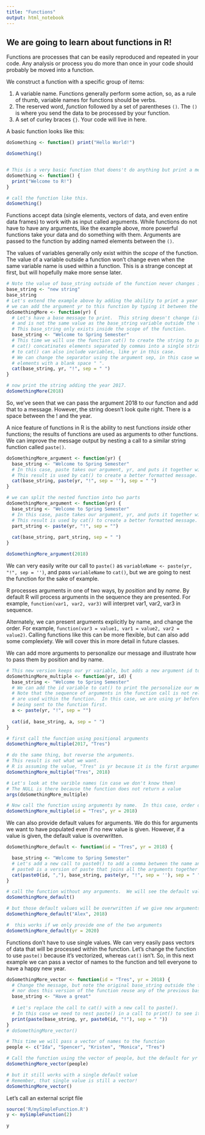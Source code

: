```yaml
---
title: "Functions"
output: html_notebook
---
```


## We are going to learn about functions in R!

Functions are processes that can be easily reproduced and repeated in your code.  Any analysis or process you do more than once in your code should probably be moved into a function.

We construct a function with a specific group of items:

1) A variable name.  Functions generally perform some action, so, as a rule of thumb, variable names for functions should be verbs.
2) The reserved word, *function* followed by a set of parentheses `()`.  The `()` is where you send the data to be processed by your function.
3) A set of curley braces `{}`.  Your code will live in here.

A basic function looks like this:

```r

doSomething <- function() print("Hello World!")

doSomething()


# This is a very basic function that doens't do anything but print a message to the terminal.
doSomething <- function() {
  print("Welcome to R!")
}

# call the function like this.
doSomething()

```

Functions accept data (single elements, vectors of data, and even entire data frames) to work with as input called arguments.  While functions do not have to have any arguments, like the example above, more powerful functions take your data and do something with them.  Arguments are passed to the function by adding named elements between the `()`.  

The values of variables generally only exist within the *scope* of the function.  The value of a variable outside a function won't change even when the same variable name is used within a function.  This is a strange concept at first, but will hopefully make more sense later.

```r
# Note the value of base_string outside of the function never changes in the environment
base_string <- "new string"
base_string
# Let's extend the example above by adding the ability to print a year to the message.
# we can add the argument yr to this function by typing it between the ()
doSomethingMore <- function(yr) {
  # Let's have a base message to print.  This string doesn't change (it's static),
  # and is not the same value as the base_string variable outside the the function.
  # This base_string only exists inside the scope of the function.
  base_string <- "Welcome to Spring Semester"
  # This time we will use the function cat() to create the string to print to screen.
  # cat() concatinates elements separated by commas into a single string.  The arguments
  # to cat() can also include variables, like yr in this case.
  # We can change the separator using the argument sep, in this case we will separate the 
  # elements with a blank space " ".
  cat(base_string, yr, "!", sep = " ")
}

# now print the string adding the year 2017.
doSomethingMore(2018)

```

So, we've seen that we can pass the argument 2018 to our function and add that to a message.  However, the string doesn't look quite right.  There is a space between the ! and the year.

A nice feature of functions in R is the ability to nest functions *inside* other functions; the results of functions are used as arguments to other functions.  We can improve the message output by nesting a call to a similar string function called `paste()`. 

```r

doSomethingMore_argument <- function(yr) {
  base_string <- "Welcome to Spring Semester"
  # In this case, paste takes our argument, yr, and puts it together with the ! without a space.
  # This result is used by cat() to create a better formatted message.
  cat(base_string, paste(yr, "!", sep = ''), sep = " ")
}

# we can split the nested function into two parts
doSomethingMore_argument <- function(yr) {
  base_string <- "Welcome to Spring Semester"
  # In this case, paste takes our argument, yr, and puts it together with the ! without a space.
  # This result is used by cat() to create a better formatted message.
  part_string <- paste(yr, "!", sep = "")
  
  cat(base_string, part_string, sep = " ")
}

doSomethingMore_argument(2018)
```

We can very easily write our call to `paste()` as `variableName <- paste(yr, "!", sep = '')`, and pass `variableName` to `cat()`, but we are going to nest the function for the sake of example.

R processes arguments in one of two ways, by *position* and by *name*.  By default R will process arguments in the sequence they are presented.  For example, `function(var1, var2, var3)` will interpret var1, var2, var3 in sequence.  

Alternately, we can present arguments explicitly by name, and change the order.  For example, `function(var3 = value1, var1 = value2, var2 = value2)`.  Calling functions like this can be more flexible, but can also add some complexiety.  We will cover this in more detail in future classes.

We can add more arguments to personalize our message and illustrate how to pass them by position and by name.

```r
# This new version keeps our yr variable, but adds a new argument id to add a name.
doSomethingMore_multiple <- function(yr, id) {
  base_string <- "Welcome to Spring Semester"
  # We can add the id variable to cat() to print the personalize our message
  # Note that the sequence of arguments in the function call is not related to when or how they
  # are used within the function.  In this case, we are using yr before we use id despite yr
  # being sent to the function first.
  a <- paste(yr, "!", sep = "")
  
  cat(id, base_string, a, sep = " ")
}

# first call the function using positional arguments
doSomethingMore_multiple(2017, "Tres")
```

```r
# do the same thing, but reverse the arguments.
# This result is not what we want.
# R is assuming the value, "Tres" is yr because it is the first argument
doSomethingMore_multiple("Tres", 2018)
```

```r
# Let's look at the varible names (in case we don't know them)
# The NULL is there because the function does not return a value
args(doSomethingMore_multiple)

# Now call the function using arguments by name.  In this case, order doesn't matter
doSomethingMore_multiple(id = "Tres", yr = 2018)

```

We can also provide default values for arguments.  We do this for arguments we want to have populated even if no new value is given.  However, if a value is given, the default value is overwritten.

```r
doSomethingMore_default <- function(id = "Tres", yr = 2018) {

  base_string <- "Welcome to Spring Semester"
  # Let's add a new call to paste0() to add a comma between the name and the message.
  # paste0 is a version of paste that joins all the arguments together without spaces by default
  cat(paste0(id, ","), base_string, paste(yr, "!", sep = ''), sep = " ")
}

# call the function without any arguments.  We will see the default values
doSomethingMore_default()

# but those default values will be overwritten if we give new arguments
doSomethingMore_default("Alex", 2018)

#  this works if we only provide one of the two arguments
doSomethingMore_default(yr = 2020)
```

Functions don't have to use single values.  We can very easily pass vectors of data that will be processed within the function.  Let's change the function to use `paste()` because it's vectorized, whereas `cat()` isn't.  So, in this next example we can pass a vector of names to the function and tell everyone to have a happy new year.


```r
doSomethingMore_vector <- function(id = "Tres", yr = 2018) {
  # Change the message, but note the original base_string outside the function does not change,
  # nor does this version of the function reuse any of the previous base_string values
  base_string <- "Have a great"
  
  # Let's replace the call to cat() with a new call to paste().
  # In this case we need to nest paste() in a call to print() to see it on screen.
  print(paste(base_string, yr, paste0(id, "!"), sep = " "))
}
# doSomethingMore_vector()

# This time we will pass a vector of names to the function
people <- c("Ida", "Spencer", "Kristen", "Monica", "Tres")

# Call the function using the vector of people, but the default for yr
doSomethingMore_vector(people)

# but it still works with a single default value
# Remember, that single value is still a vector!
doSomethingMore_vector()
```

Let's call an external script file

```r
source('R/mySimpleFunction.R')
y <- mySimpleFunction(2)

y
```

